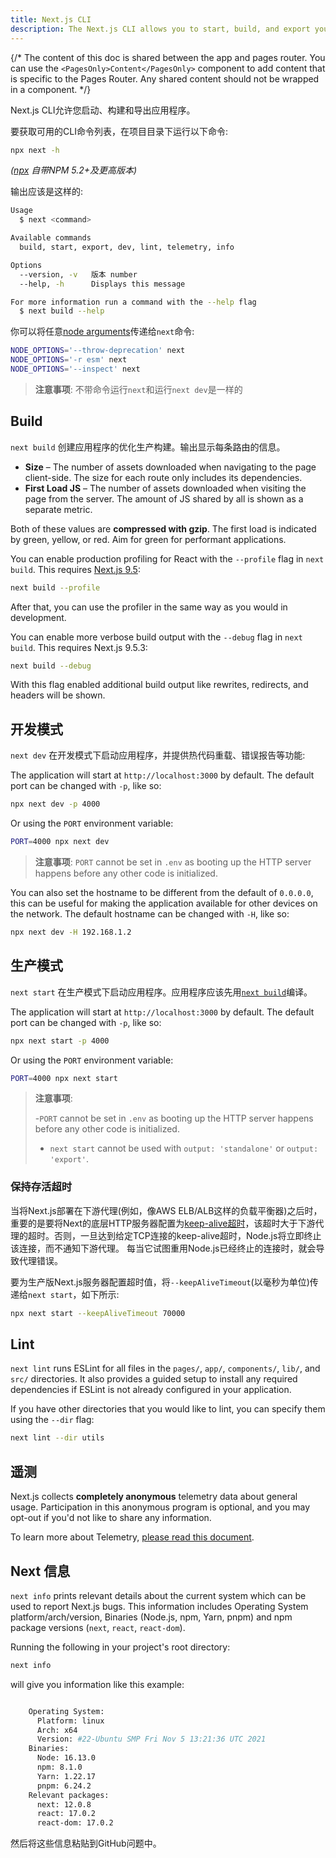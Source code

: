 ```yaml
---
title: Next.js CLI
description: The Next.js CLI allows you to start, build, and export your application. Learn more about it here.
---
```


{/* The content of this doc is shared between the app and pages router. You can use the `<PagesOnly>Content</PagesOnly>` component to add content that is specific to the Pages Router. Any shared content should not be wrapped in a component. */}

Next.js CLI允许您启动、构建和导出应用程序。

要获取可用的CLI命令列表，在项目目录下运行以下命令:

```bash title="Terminal"
npx next -h
```

_([npx](https://medium.com/@maybekatz/introducing-npx-an-npm-package-runner-55f7d4bd282b) 自带NPM 5.2+及更高版本)_

输出应该是这样的:

```bash title="Terminal"
Usage
  $ next <command>

Available commands
  build, start, export, dev, lint, telemetry, info

Options
  --version, -v   版本 number
  --help, -h      Displays this message

For more information run a command with the --help flag
  $ next build --help
```

你可以将任意[node arguments](https://nodejs.org/api/cli.html#cli_node_options_options)传递给`next`命令:

```bash title="Terminal"
NODE_OPTIONS='--throw-deprecation' next
NODE_OPTIONS='-r esm' next
NODE_OPTIONS='--inspect' next
```

> **注意事项**: 不带命令运行`next`和运行`next dev`是一样的

## Build

`next build` 创建应用程序的优化生产构建。输出显示每条路由的信息。

- **Size** – The number of assets downloaded when navigating to the page client-side. The size for each route only includes its dependencies.
- **First Load JS** – The number of assets downloaded when visiting the page from the server. The amount of JS shared by all is shown as a separate metric.

Both of these values are **compressed with gzip**. The first load is indicated by green, yellow, or red. Aim for green for performant applications.

You can enable production profiling for React with the `--profile` flag in `next build`. This requires [Next.js 9.5](https://nextjs.org/blog/next-9-5):

```bash title="Terminal"
next build --profile
```

After that, you can use the profiler in the same way as you would in development.

You can enable more verbose build output with the `--debug` flag in `next build`. This requires Next.js 9.5.3:

```bash title="Terminal"
next build --debug
```

With this flag enabled additional build output like rewrites, redirects, and headers will be shown.

## 开发模式

`next dev` 在开发模式下启动应用程序，并提供热代码重载、错误报告等功能:

The application will start at `http://localhost:3000` by default. The default port can be changed with `-p`, like so:

```bash title="Terminal"
npx next dev -p 4000
```

Or using the `PORT` environment variable:

```bash title="Terminal"
PORT=4000 npx next dev
```

> **注意事项**: `PORT` cannot be set in `.env` as booting up the HTTP server happens before any other code is initialized.

You can also set the hostname to be different from the default of `0.0.0.0`, this can be useful for making the application available for other devices on the network. The default hostname can be changed with `-H`, like so:

```bash title="Terminal"
npx next dev -H 192.168.1.2
```

## 生产模式

`next start` 在生产模式下启动应用程序。应用程序应该先用[`next build`](#build)编译。

The application will start at `http://localhost:3000` by default. The default port can be changed with `-p`, like so:

```bash title="Terminal"
npx next start -p 4000
```

Or using the `PORT` environment variable:

```bash title="Terminal"
PORT=4000 npx next start
```

> **注意事项**:
>
> -`PORT` cannot be set in `.env` as booting up the HTTP server happens before any other code is initialized.
>
> - `next start` cannot be used with `output: 'standalone'` or `output: 'export'`.

### 保持存活超时

当将Next.js部署在下游代理(例如，像AWS ELB/ALB这样的负载平衡器)之后时，重要的是要将Next的底层HTTP服务器配置为[keep-alive超时](https://nodejs.org/api/http.html#http_server_keepalivetimeout)，该超时大于下游代理的超时。否则，一旦达到给定TCP连接的keep-alive超时，Node.js将立即终止该连接，而不通知下游代理。
每当它试图重用Node.js已经终止的连接时，就会导致代理错误。

要为生产版Next.js服务器配置超时值，将`--keepAliveTimeout`(以毫秒为单位)传递给`next start`，如下所示:

```bash title="Terminal"
npx next start --keepAliveTimeout 70000
```

## Lint

`next lint` runs ESLint for all files in the `pages/`, `app/`, `components/`, `lib/`, and `src/` directories. It also
provides a guided setup to install any required dependencies if ESLint is not already configured in
your application.

If you have other directories that you would like to lint, you can specify them using the `--dir`
flag:

```bash title="Terminal"
next lint --dir utils
```

## 遥测

Next.js collects **completely anonymous** telemetry data about general usage.
Participation in this anonymous program is optional, and you may opt-out if you'd not like to share any information.

To learn more about Telemetry, [please read this document](https://nextjs.org/telemetry/).

## Next 信息

`next info` prints relevant details about the current system which can be used to report Next.js bugs.
This information includes Operating System platform/arch/version, Binaries (Node.js, npm, Yarn, pnpm) and npm package versions (`next`, `react`, `react-dom`).

Running the following in your project's root directory:

```bash title="Terminal"
next info
```

will give you information like this example:

```bash title="Terminal"

    Operating System:
      Platform: linux
      Arch: x64
      Version: #22-Ubuntu SMP Fri Nov 5 13:21:36 UTC 2021
    Binaries:
      Node: 16.13.0
      npm: 8.1.0
      Yarn: 1.22.17
      pnpm: 6.24.2
    Relevant packages:
      next: 12.0.8
      react: 17.0.2
      react-dom: 17.0.2

```

然后将这些信息粘贴到GitHub问题中。
